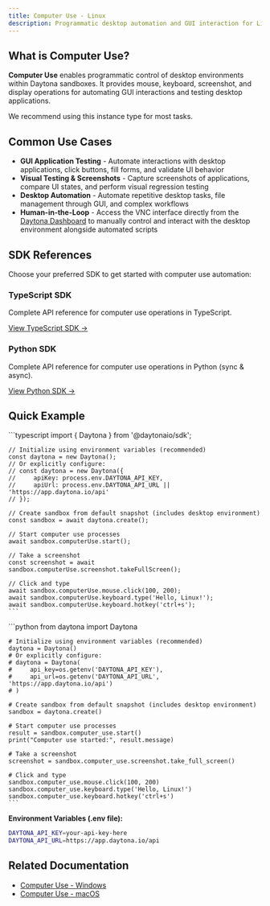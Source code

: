 ```yaml
---
title: Computer Use - Linux
description: Programmatic desktop automation and GUI interaction for Linux environments using Daytona.
---
```



## What is Computer Use?

**Computer Use** enables programmatic control of desktop environments within Daytona sandboxes. It provides mouse, keyboard, screenshot, and display operations for automating GUI interactions and testing desktop applications.

We recommend using this instance type for most tasks.

## Common Use Cases

- **GUI Application Testing** - Automate interactions with desktop applications, click buttons, fill forms, and validate UI behavior
- **Visual Testing & Screenshots** - Capture screenshots of applications, compare UI states, and perform visual regression testing  
- **Desktop Automation** - Automate repetitive desktop tasks, file management through GUI, and complex workflows
- **Human-in-the-Loop** - Access the VNC interface directly from the [Daytona Dashboard](https://app.daytona.io/dashboard/sandboxes) to manually control and interact with the desktop environment alongside automated scripts

## SDK References

Choose your preferred SDK to get started with computer use automation:

### TypeScript SDK
Complete API reference for computer use operations in TypeScript.

[View TypeScript SDK →](/docs/en/typescript-sdk/computer-use)

### Python SDK  
Complete API reference for computer use operations in Python (sync & async).

[View Python SDK →](/docs/en/python-sdk/sync/computer-use)

## Quick Example

<Tabs>
  <TabItem label="TypeScript" icon="seti:typescript">
    ```typescript
    import { Daytona } from '@daytonaio/sdk';

    // Initialize using environment variables (recommended)
    const daytona = new Daytona();
    // Or explicitly configure:
    // const daytona = new Daytona({
    //     apiKey: process.env.DAYTONA_API_KEY,
    //     apiUrl: process.env.DAYTONA_API_URL || 'https://app.daytona.io/api'
    // });

    // Create sandbox from default snapshot (includes desktop environment)
    const sandbox = await daytona.create();

    // Start computer use processes
    await sandbox.computerUse.start();

    // Take a screenshot
    const screenshot = await sandbox.computerUse.screenshot.takeFullScreen();

    // Click and type
    await sandbox.computerUse.mouse.click(100, 200);
    await sandbox.computerUse.keyboard.type('Hello, Linux!');
    await sandbox.computerUse.keyboard.hotkey('ctrl+s');
    ```
  </TabItem>

  <TabItem label="Python" icon="seti:python">
    ```python
    from daytona import Daytona

    # Initialize using environment variables (recommended)
    daytona = Daytona()
    # Or explicitly configure:
    # daytona = Daytona(
    #     api_key=os.getenv('DAYTONA_API_KEY'),
    #     api_url=os.getenv('DAYTONA_API_URL', 'https://app.daytona.io/api')
    # )

    # Create sandbox from default snapshot (includes desktop environment)
    sandbox = daytona.create()

    # Start computer use processes
    result = sandbox.computer_use.start()
    print("Computer use started:", result.message)

    # Take a screenshot
    screenshot = sandbox.computer_use.screenshot.take_full_screen()

    # Click and type
    sandbox.computer_use.mouse.click(100, 200)
    sandbox.computer_use.keyboard.type('Hello, Linux!')
    sandbox.computer_use.keyboard.hotkey('ctrl+s')
    ```
  </TabItem>
</Tabs>

**Environment Variables (.env file):**
```bash
DAYTONA_API_KEY=your-api-key-here
DAYTONA_API_URL=https://app.daytona.io/api
```

## Related Documentation

- [Computer Use - Windows](/docs/en/computer-use-windows)  
- [Computer Use - macOS](/docs/en/computer-use-macos)